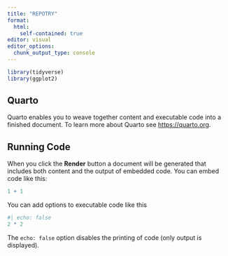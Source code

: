 ```yaml
---
title: "REPOTRY"
format: 
  html: 
    self-contained: true
editor: visual
editor_options: 
  chunk_output_type: console
---
```


```r
library(tidyverse)
library(ggplot2)

```

## Quarto

Quarto enables you to weave together content and executable code into a finished document. To learn more about Quarto see <https://quarto.org>.

## Running Code

When you click the **Render** button a document will be generated that includes both content and the output of embedded code. You can embed code like this:

```r
1 + 1
```

You can add options to executable code like this

```r
#| echo: false
2 * 2
```

The `echo: false` option disables the printing of code (only output is displayed).
